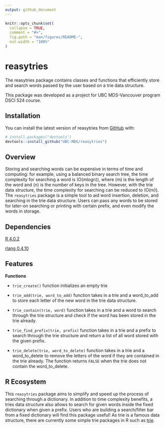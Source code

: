 ```yaml
---
output: github_document
---
```


<!-- README.md is generated from README.Rmd. Please edit that file -->

```r
knitr::opts_chunk$set(
  collapse = TRUE,
  comment = "#>",
  fig.path = "man/figures/README-",
  out.width = "100%"
)
```

# reasytries

<!-- badges: start -->
<!-- badges: end -->

The reasytries package contains classes and functions that efficiently store and search words passed by the user based on a trie data structure.

This package was developed as a project for UBC MDS-Vancouver program DSCI 524 course.

## Installation

You can install the latest version of reasytries from [GitHub](https://github.com/) with:

``` r
# install.packages("devtools")
devtools::install_github("UBC-MDS/reasytries")
```
## Overview

Storing and searching words can be expensive in terms of time and
computing: for example, using a balanced binary search tree, the time
complexity for searching a word is \(O(mlogn)\), where \(m\) is the
length of the word and \(n\) is the number of keys in the tree. However,
with the trie data structure, the time complexity for searching can be
reduced to \(O(m)\). The `reasytries` package is a simple tool to aid
word insertion, deletion, and searching in the trie data structure.
Users can pass any words to be stored for later-on searching or printing
with certain prefix, and even modify the words in storage.

## Dependencies

[R 4.0.2](https://www.r-project.org/)

[rlang 0.4.10](https://cran.r-project.org/web/packages/rlang/index.html)

## Features 
    
**Functions**

  - `trie_create()` function initializes an empty trie
  
  - `trie_add(trie, word_to_add)` function takes in a trie and a word_to_add to store each letter of the new word in the trie data structure.
  
  - `trie_contain(trie, word)` function takes in a trie and a word to search through the trie structure and check if the word has been stored in the trie already.

  - `trie_find_prefix(trie, prefix)` function takes in a trie and a prefix to search through the trie structure and return a list of all word stored with the given prefix.

  - `trie_delete(trie, word_to_delete)` function takes in a trie and a word_to_delete to remove the letters of the word if they are contained in the trie already. The function returns `FALSE` when the trie does not contain the word_to_delete.

## R Ecosystem 
This `reasytries` package aims to simplify and speed up the process of searching through a dictionary. In addition to time complexity benefits, a tries data structure also allows to search for given words inside the fixed dictionary when given a prefix. Users who are building a search/filter bar from a fixed dictionary will find this package useful! As trie is a famous data structure, there are currently some simple trie packages in R such as  [trie](https://www.rdocumentation.org/packages/triebeard/versions/0.3.0/topics/trie). 

